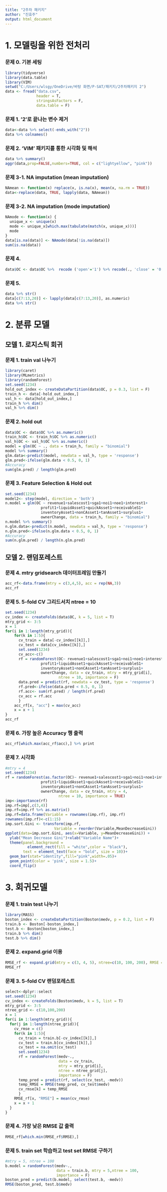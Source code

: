 ---
title: "2주차 패키지"
author: "진효주"
output: html_document
---
# 1. 모델링을 위한 전처리
### 문제 0. 기본 세팅
```{r}
library(tidyverse)
library(data.table)
library(VIM)
setwd("C:/Users/wlsgy/OneDrive/바탕 화면/P-SAT/패키지/2주차패키지 2")
data <- fread("data.csv",
              header = T,
              stringsAsFactors = F,
              data.table = F)
```
### 문제 1. '2'로 끝나는 변수 제거
```{r}
data<-data %>% select(-ends_with("2"))
data %>% colnames()
```
### 문제 2. 'VIM' 패키지를 통한 시각화 및 해석
```{r}
data %>% summary()
aggr(data,prop=FALSE,numbers=TRUE, col = c("lightyellow", "pink"))
```

### 문제 3-1. NA imputation (mean imputation)
```{r, warning=FALSE}
NAmean <- function(x) replace(x, is.na(x), mean(x, na.rm = TRUE))
data<-replace(data, TRUE, lapply(data, NAmean))
```

### 문제 3-2. NA imputation (mode imputation)
```{r}
NAmode <- function(x) {
  unique_x <- unique(x)
  mode <- unique_x[which.max(tabulate(match(x, unique_x)))]
  mode
}
data[is.na(data)] <- NAmode(data[!is.na(data)])  
sum(is.na(data))
```
### 문제 4. 
```{r}
data$OC <- data$OC %>%  recode ('open'='1') %>% recode(., 'close' = '0')
```

### 문제 5. 
```{r}
data %>% str()
data[c(7:13,20)] <- lapply(data[c(7:13,20)], as.numeric)
data %>% str()
```

# 2. 분류 모델
## 모델 1. 로지스틱 회귀
### 문제 1. train val 나누기
```{r}
library(caret)
library(MLmetrics)
library(randomForest)
set.seed(1234)
hold_out_index <- createDataPartition(data$OC, p = 0.3, list = F)
train_h <- data[-hold_out_index,]
val_h <- data[hold_out_index,]
train_h %>% dim()
val_h %>% dim()
```
### 문제 2. hold out
```{r , warning = FALSE}
data$OC <- data$OC %>% as.numeric()
train_h$OC <- train_h$OC %>% as.numeric()
val_h$OC <- val_h$OC %>% as.numeric()
model = glm(OC ~ ., data = train_h, family = "binomial")
model %>% summary()
glm.data<-predict(model, newdata = val_h, type = 'response')
glm.pred<-ifelse(glm.data < 0.5, 0, 1)
#Accuracy
sum(glm.pred) / length(glm.pred)
```
### 문제 3. Feature Selection & Hold out
```{r , warning=FALSE}
set.seed(1234)
model2<- step(model, direction = 'both')
n.model = glm(OC ~ revenue1+salescost1+sga1+noi1+noe1+interest1+
                profit1+liquidAsset1+quickAsset1+receivableS1+
                inventoryAsset1+nonCAsset1+tanAsset1+surplus1+
                ownerChange, data = train_h, family = "binomial")
n.model %>% summary()
n.glm.data<-predict(n.model, newdata = val_h, type = 'response')
n.glm.pred<-ifelse(n.glm.data < 0.5, 0, 1)
#Accuracy
sum(n.glm.pred) / length(n.glm.pred)

```
## 모델 2. 랜덤포레스트
### 문제 4. mtry gridsearch 데이터프레임 만들기
```{r}
acc_rf<-data.frame(mtry = c(3,4,5), acc = rep(NA,3))
acc_rf
```
### 문제 5. 5-fold CV 그리드서치 ntree = 10
```{r, warning=FALSE}
set.seed(1234)
cv_index <- createFolds(data$OC, k = 5, list = T)
mtry_grid <- 3:5
x = 1
for(i in 1:length(mtry_grid)){
    for(k in 1:5){
      cv_train = data[-cv_index[[k]],]
      cv_test = data[cv_index[[k]],]
      set.seed(1234)
      cv_acc<-c()
      rf = randomForest(OC~ revenue1+salescost1+sga1+noi1+noe1+interest1+
                profit1+liquidAsset1+quickAsset1+receivableS1+
                inventoryAsset1+nonCAsset1+tanAsset1+surplus1+
                ownerChange, data = cv_train, mtry = mtry_grid[i], 
                        ntree = 10, importance = F)
      data.pred = predict(rf, newdata = cv_test, type = 'response')
      rf.pred<-ifelse(data.pred < 0.5, 0, 1)
      rf.acc<- sum(rf.pred) / length(rf.pred)
      cv_acc = rf.acc
      }
    acc_rf[x, "acc"] = max(cv_acc)
    x = x + 1
}
acc_rf
```

### 문제 6. 가장 높은 Accuracy 행 출력
```{r}
acc_rf[which.max(acc_rf$acc),] %>% print
```
### 문제 7. 시각화
```{r , warning = FALSE}
#mtry = 4
set.seed(1234)
rf = randomForest(as.factor(OC)~ revenue1+salescost1+sga1+noi1+noe1+interest1+
                profit1+liquidAsset1+quickAsset1+receivableS1+
                inventoryAsset1+nonCAsset1+tanAsset1+surplus1+
                ownerChange, data = cv_train, mtry = 4, 
                        ntree = 10, importance = TRUE)
imp<-importance(rf)
imp.rf=imp[,c(3,4)]
imp.rf=imp.rf %>% as.matrix()
imp.rf=data.frame(Variable = rownames(imp.rf), imp.rf)
rownames(imp.rf)<-c(1:15)
imp.sort.Gini <- transform(imp.rf, 
                      Variable = reorder(Variable,MeanDecreaseGini))
ggplot(data=imp.sort.Gini, aes(x=Variable, y=MeanDecreaseGini)) + 
  ylab("Mean Decrease Gini")+xlab("Variable Name")+
  theme(panel.background = 
          element_rect(fill = "white",color = "black"),
        text = element_text(face = "bold", size = 10))+
  geom_bar(stat="identity",fill="pink",width=.05)+ 
  geom_point(color = 'pink', size = 1.5)+
  coord_flip() 
```

# 3. 회귀모델
### 문제 1. train test 나누기
```{r}
library(MASS)
boston_index <- createDataPartition(Boston$medv, p = 0.2, list = F)
train.b <- Boston[-boston_index,]
test.b <- Boston[boston_index,]
train.b %>% dim()
test.b %>% dim()
```

### 문제 2. expand.grid 이용
```{r}
RMSE_rf <- expand.grid(mtry = c(3, 4, 5), ntree=c(10, 100, 200), RMSE = c(NA))
RMSE_rf
```

### 문제 3. 5-fold CV 랜덤포레스트
```{r, warning=FALSE}
select<-dplyr::select
set.seed(1234)
cv_index <- createFolds(Boston$medv, k = 5, list = T)
mtry_grid <- 3:5
ntree_grid <- c(10,100,200)
x = 1
for(i in 1:length(mtry_grid)){
  for(j in 1:length(ntree_grid)){
    cv_rmse = c()
    for(k in 1:5){
      cv_train = train.b[-cv_index[[k]],]
      cv_test = train.b[cv_index[[k]],]
      cv_test = na.omit(cv_test)
      set.seed(1234)
      rf = randomForest(medv~., 
                        data = cv_train, 
                        mtry = mtry_grid[i], 
                        ntree = ntree_grid[j], 
                        importance = F)
      temp_pred = predict(rf, select(cv_test, -medv))
      temp_RMSE = RMSE(temp_pred, cv_test$medv)
      cv_rmse[k] = temp_RMSE
      }
    RMSE_rf[x, "RMSE"] = mean(cv_rmse)
    x = x + 1
  }
}
```

### 문제 4. 가장 낮은 RMSE 값 출력
```{r}
RMSE_rf[which.min(RMSE_rf$RMSE),]
```

### 문제 5. train set 학습하고 test set RMSE 구하기
```{r}
#mtry = 5, ntree = 100
b.model = randomForest(medv~.,
                       data = train.b, mtry = 5,ntree = 100,
                       importance = F)
boston_pred = predict(b.model, select(test.b, -medv))
RMSE(boston_pred, test.b$medv)

```